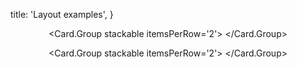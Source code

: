 
  title: 'Layout examples',
}

<Header as='h1' content='Layout examples' textAlign='center' />

<Header as='h2' content='Starter' subheader='Examples to introduce components and their function' />

<Card.Group stackable itemsPerRow='2'>
  <Card
    as={Link}
    to='/layouts/theming'
    header='Theming'
    description='Examples of many common UI components, useful for testing custom themes.'
    image='/images/examples/theming.png'
  />
  <Card
    as={Link}
    to='/layouts/responsive'
    header='Responsive'
    description='Patterns for adjusting display for different devices.'
    image='/images/examples/responsive.png'
  />
  <Card
    as={Link}
    to='/layouts/grid'
    header='Grid'
    description='An introduction to using Semantic UI grids.'
    image='/images/examples/grid.png'
  />
  <Card
    as={Link}
    to='/layouts/attached-content'
    header='Attached Content'
    description='Examples of content that can attach to other content'
    image='/images/examples/attached.png'
  />
  <Card
    as={Link}
    to='/layouts/bootstrap-migration'
    header='Bootstrap Migration'
    description=' Examples of replacements for components found in Bootstrap'
    image='/images/examples/bootstrap.png'
  />
  <Card
    as={Link}
    to='/layouts/another-grid'
    header='Another Grid'
    description="An advanced example of the Grid's usage."
    image='/images/examples/advanced-grid.png'
  />
</Card.Group>

<Header as='h2' content='Pages' subheader='Starter page templates' />

<Card.Group stackable itemsPerRow='2'>
  <Card
    as={Link}
    to='/layouts/homepage'
    header='Homepage'
    description='A simple, responsive homepage design with sidebar.'
    image='/images/examples/homepage.png'
  />
  <Card
    as={Link}
    to='/layouts/sticky'
    header='Sticky'
    description='Using visibility APIs to fix content after passing position in page.'
    image='/images/examples/sticky.png'
  />
  <Card
    as={Link}
    to='/layouts/fixed-menu'
    header='Fixed Menu'
    description='Using a fixed menu with page content.'
    image='/images/examples/fixed.png'
  />
  <Card
    as={Link}
    to='/layouts/login'
    header='Login Form'
    description='A full-screen login form.'
    image='/images/examples/login.png'
  />
</Card.Group>
